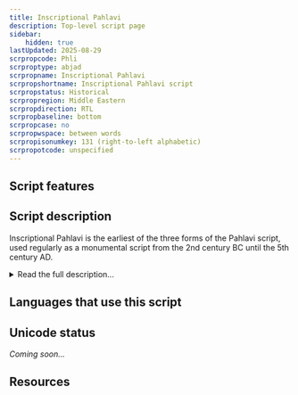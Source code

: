 ```yaml
---
title: Inscriptional Pahlavi
description: Top-level script page
sidebar:
    hidden: true
lastUpdated: 2025-08-29
scrpropcode: Phli
scrproptype: abjad
scrpropname: Inscriptional Pahlavi
scrpropshortname: Inscriptional Pahlavi script
scrpropstatus: Historical
scrpropregion: Middle Eastern
scrpropdirection: RTL
scrpropbaseline: bottom
scrpropcase: no
scrpropwspace: between words
scrpropisonumkey: 131 (right-to-left alphabetic)
scrpropotcode: unspecified
---
```



## Script features

<ScriptInfo />

## Script description

Inscriptional Pahlavi is the earliest of the three forms of the Pahlavi script, used regularly as a monumental script from the 2nd century BC until the 5th century AD.

<details>
<summary>Read the full description...</summary>Later forms of the script were called Psalter Pahlavi and Book Pahlavi. Psalter Pahlavi is so far attested in only two sources, so the bulk of our knowledge is related to the other two forms. The names of these, Inscriptional and Book Pahlavi are somewhat misleading; the Inscriptional form was used on monuments, coins, seals and amulets, as would be expected, but the Book form was used in manuscript texts as well as on stone monuments. The distinction then refers to whether the letters were connected (Book Pahlavi) or unconnected (Inscriptional Pahlavi) rather than to distinct uses of either form.

The three forms of Pahlavi writing were used with significant overlap from the 2nd century BC until the 9th century AD. Pahlavi writing was the principle means of writing the Middle Iranian languages. It was derived from the Imperial Aramaic script used in the Achaemenid (Persian) empire, and was written from right to left. Words were usually separated by a dot. The script has proved difficult for modern-day paleographers to decipher due to confusion between some similar-looking signs, for example _w_, _n_, and _r_, and due to some signs representing multiple sounds. Only consonants were written.

A well-documented characteristic of Pahlavi writing was the use of _heterograms_ (also called _word masks_ or _Aramaeograms_). These were words which were written in the Aramaic language but pronounced as the appropriate Iranian-language word. For example word 'son' was written using the letters BRḪ, after the Aramaic word for son, _breh_ but pronounced as the Middle Iranian word _pus_.

Inscriptional Pahlavi employed nineteen symbols to represent sounds, plus script-specific symbols to represent the numbers 1, 10, 20, 100 and 1000, which could be combined to write other numbers.

Inscriptional Pahlavi letters provided the basis for the Avestan script.
</details>

## Languages that use this script

<WsList script='Phli' wsMax='5' />

## Unicode status

_Coming soon..._

## Resources

<ScriptResources detailSummary='seemore' />

